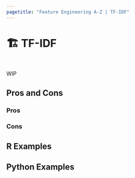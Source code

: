 ```yaml
---
pagetitle: "Feature Engineering A-Z | TF-IDF"
---
```


# 🏗️ TF-IDF {#sec-text-tfidf}

::: {style="visibility: hidden; height: 0px;"}
## TF-IDF
:::

WIP

## Pros and Cons

### Pros

### Cons

## R Examples

## Python Examples

